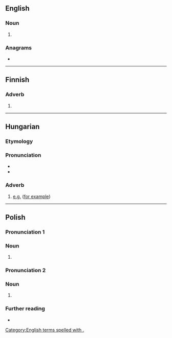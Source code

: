 {{also|pl|Pl|PL|.pl|Pl.}}
==English==

===Noun===
{{head|en|noun}}

# {{abbreviation of|en|plural}}

===Anagrams===
* {{anagrams|en|a=lp|LP|lp}}

[[Category:English terms spelled with .]]

----

==Finnish==

===Adverb===
{{fi-adv}}

# {{abbreviation of|fi|pois lukien||excluding}}

----

==Hungarian==

===Etymology===
{{abbreviation of|hu|például||for example}}

===Pronunciation===
* {{hu-IPA|például}}
* {{audio|hu|Hu-például.ogg|Audio}}

===Adverb===
{{head|hu|adverb}}

# [[e.g.]] ([[for example]])

----

==Polish==

===Pronunciation 1===
{{pl-p|plac}}

===Noun===
{{pl-noun|m-in}}

# {{abbreviation of|pl|plac||t=square (in a town)}}

===Pronunciation 2===
{{pl-p|a=}}

===Noun===
{{pl-noun|pluralis}}
# {{abbreviation of|pl|pluralis||t=plural number}}
#: {{syn|pl|plur.|lm}}

===Further reading===
* {{R:PWN}}